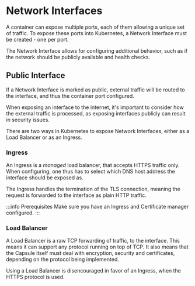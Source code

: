 # Network Interfaces

A container can expose multiple ports, each of them allowing a unique set of traffic. To expose these ports into Kubernetes, a Network Interface must be created - one per port.

The Network Interface allows for configuring additional behavior, such as if the network should be publicly available and health checks.

## Public Interface

If a Network Interface is marked as public, external traffic will be routed to the interface, and thus the container port configured.

When exposing an interface to the internet, it's important to consider how the external traffic is processed, as exposing interfaces publicly can result in security issues.

There are two ways in Kubernetes to expose Network Interfaces, either as a Load Balancer or as an Ingress.

### Ingress

An Ingress is a _managed_ load balancer, that accepts HTTPS traffic only. When configuring, one thus has to select which DNS host address the interface should be exposed as.

The Ingress handles the termination of the TLS connection, meaning the request is forwarded to the interface as plain HTTP traffic.

:::info Prerequisites
Make sure you have an Ingress and Certificate manager configured.
:::

### Load Balancer

A Load Balancer is a raw TCP forwarding of traffic, to the interface. This means it can support any protocol running on top of TCP.
It also means that the Capsule itself must deal with encryption, security and certificates, depending on the protocol being implemented.

Using a Load Balancer is disencouraged in favor of an Ingress, when the HTTPS protocol is used.